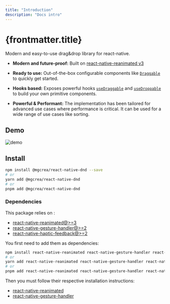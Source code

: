 ```yaml
---
title: "Introduction"
description: "Docs intro"
---
```


# {frontmatter.title}

Modern and easy-to-use drag&drop library for react-native.

- **Modern and future-proof:** Built on [react-native-reanimated v3](https://github.com/software-mansion/react-native-reanimated/)

- **Ready to use:** Out-of-the-box configurable components like [`Draggable`](./../components/draggable) to quickly get started.

- **Hooks based:** Exposes powerful hooks [`useDraggable`](./../hooks/usedraggable) and [`useDroppable`](./../hooks/usedroppable) to build your own primitive components.

- **Powerful & Performant:** The implementation has been tailored for advanced use cases where performance is critical. It can be used for a wide range of use cases like sorting.

## Demo

![demo](https://raw.githubusercontent.com/mgcrea/react-native-dnd/master/.github/assets/demo.gif)

## Install

```bash
npm install @mgcrea/react-native-dnd --save
# or
yarn add @mgcrea/react-native-dnd
# or
pnpm add @mgcrea/react-native-dnd
```

### Dependencies

This package relies on :

- [react-native-reanimated@>=3](https://github.com/software-mansion/react-native-reanimated/)
- [react-native-gesture-handler@>=2](https://github.com/software-mansion/react-native-gesture-handler/)
- [react-native-haptic-feedback@>=2](https://github.com/mkuczera/react-native-haptic-feedback/)

You first need to add them as dependencies:

```bash
npm install react-native-reanimated react-native-gesture-handler react-native-haptic-feedback --save
# or
yarn add react-native-reanimated react-native-gesture-handler react-native-haptic-feedback
# or
pnpm add react-native-reanimated react-native-gesture-handler react-native-haptic-feedback
```

Then you must follow their respective installation instructions:

- [react-native-reanimated](https://docs.swmansion.com/react-native-reanimated/docs/fundamentals/installation)
- [react-native-gesture-handler](https://docs.swmansion.com/react-native-gesture-handler/docs/installation)
